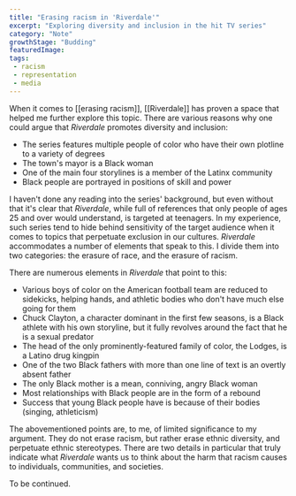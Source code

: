 ```yaml
---
title: "Erasing racism in 'Riverdale'"
excerpt: "Exploring diversity and inclusion in the hit TV series"
category: "Note"
growthStage: "Budding"
featuredImage: 
tags:
 - racism
 - representation
 - media
---  
```

When it comes to [[erasing racism]], [[Riverdale]] has proven a space that helped me further explore this topic. There are various reasons why one could argue that _Riverdale_ promotes diversity and inclusion:

- The series features multiple people of color who have their own plotline to a variety of degrees
- The town's mayor is a Black woman
- One of the main four storylines is a member of the Latinx community
- Black people are portrayed in positions of skill and power

I haven't done any reading into the series' background, but even without that it's clear that _Riverdale_, while full of references that only people of ages 25 and over would understand, is targeted at teenagers. In my experience, such series tend to hide behind sensitivity of the target audience when it comes to topics that perpetuate exclusion in our cultures. _Riverdale_ accommodates a number of elements that speak to this. I divide them into two categories: the erasure of race, and the erasure of racism. 


There are numerous elements in _Riverdale_ that point to this:

- Various boys of color on the American football team are reduced to sidekicks, helping hands, and athletic bodies who don't have much else going for them
- Chuck Clayton, a character dominant in the first few seasons, is a Black athlete with his own storyline, but it fully revolves around the fact that he is a sexual predator
- The head of the only prominently-featured family of color, the Lodges, is a Latino drug kingpin
- One of the two Black fathers with more than one line of text is an overtly absent father
- The only Black mother is a mean, conniving, angry Black woman
- Most relationships with Black people are in the form of a rebound 
- Success that young Black people have is because of their bodies (singing, athleticism) 

The abovementioned points are, to me, of limited significance to my argument. They do not erase racism, but rather erase ethnic diversity, and perpetuate ethnic stereotypes. There are two details in particular that truly indicate what _Riverdale_ wants us to think about the harm that racism causes to individuals, communities, and societies.

To be continued.